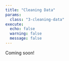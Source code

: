 ```yaml
---
title: "Cleaning Data"
params:
  class: "3-cleaning-data"
execute:
  echo: false
  warning: false
  message: false
---
```


Coming soon!